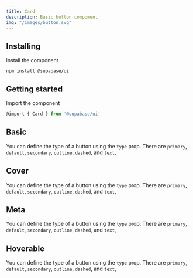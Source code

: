 ```yaml
---
title: Card
description: Basic button compoment
img: "/images/button.svg"
---
```


## Installing

Install the component

```cli
npm install @supabase/ui
```

## Getting started

Import the component

```js
@import { Card } from '@supabase/ui'
```

## Basic

You can define the type of a button using the `type` prop. There are `primary`, `default`, `secondary`, `outline`, `dashed`, and `text`,

<CodeSample sample="CardBasic" v="0" />

## Cover

You can define the type of a button using the `type` prop. There are `primary`, `default`, `secondary`, `outline`, `dashed`, and `text`,

<CodeSample sample="CardCover" v="0" />

## Meta

You can define the type of a button using the `type` prop. There are `primary`, `default`, `secondary`, `outline`, `dashed`, and `text`,

<CodeSample sample="CardMeta" v="0" />

## Hoverable

You can define the type of a button using the `type` prop. There are `primary`, `default`, `secondary`, `outline`, `dashed`, and `text`,

<CodeSample sample="CardHoverable" v="0" />
